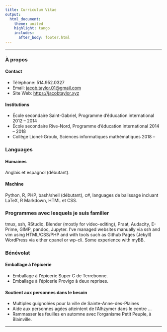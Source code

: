 ---
title: Curriculum Vitae
output:
  html_document:
    theme: united
    highlight: tango
    includes:
      after_body: footer.html
---
***
### À propos

#### Contact

+ Téléphone: 514.952.0327
+ Email: [jacob.taylor.01@gmail.com](mailto:jacob.taylor.01@gmail.com)
+ Site Web: [https://jacobtaylor.xyz](https://jacobtaylor.xyz)

#### Institutions

+ École secondaire Saint-Gabriel, Programme d'éducation international 2012 -- 2014
+ École secondaire Rive-Nord, Programme d'éducation international 2014 -- 2018
+ Collège Lionel-Groulx, Sciences informatiques mathématiques 2018 --

### Languages

#### Humaines

Anglais et espagnol (débutant).

#### Machine

Python, R, PHP, bash/shell (débutant), c#, languages de balissage incluant LaTeX, R Markdown, HTML et CSS.

### Programmes avec lesquels je suis familier

tmux, ssh, RStudio, Blender (mostly for video-editing), Praat, Audacity, E-Prime, GIMP, pandoc, Jupyter. I've managed websites manually via ssh and vim using HTML/CSS/PHP and with tools such as Github Pages (Jekyll) WordPress via either cpanel or wp-cli. Some experience with myBB.

### Bénévolat

#### Emballage à l'épicerie

+ Emballage à l'épicerie Super C de Terrebonne.
+ Emballage à l'épicerie Provigo à deux reprises.

#### Soutient aux personnes dans le besoin

+ Multiples guignolées pour la ville de Sainte-Anne-des-Plaines
+ Aide aux personnes agées atteintent de l'Alhzymer dans le centre ... 
+ Rammasser les feuilles en automne avec l'organisme Petit Peuple, à Blainville.

***